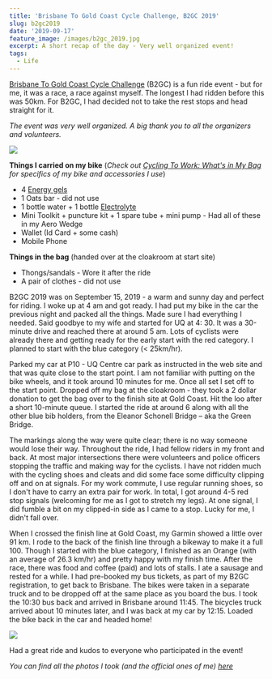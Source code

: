 ```yaml
---
title: 'Brisbane To Gold Coast Cycle Challenge, B2GC 2019'
slug: b2gc2019
date: '2019-09-17'
feature_image: /images/b2gc_2019.jpg
excerpt: A short recap of the day - Very well organized event!
tags:
  - Life
---
```

[Brisbane To Gold Coast Cycle Challenge](https://b2gc.com.au) (B2GC) is a fun ride event - but for me, it was a race, a race against myself. The longest I had ridden before this was 50km. For B2GC, I had decided not to take the rest stops and head straight for it.

_The event was very well organized. A big thank you to all the organizers and volunteers._

![](/images/b2gc_2019.jpg)

**Things I carried on my bike** (_Check out [Cycling To Work: What's in My Bag](/blog/commuter-cycling-bag/) for specifics of my bike and accessories I use_)

-   4 [Energy gels](https://www.scienceinsport.com/au/shop-by-need/energy/go-isotonic-energy-gels/sis-go-isotonic-energy-gel-60ml-6-pack-orange)
-   1 Oats bar - did not use
-   1 bottle water + 1 bottle [Electrolyte](https://voostvitamins.com/au/range/isotonics/orange)
-   Mini Toolkit + puncture kit + 1 spare tube + mini pump - Had all of these in my Aero Wedge
-   Wallet (Id Card + some cash)
-   Mobile Phone

**Things in the bag** (handed over at the cloakroom at start site)

-   Thongs/sandals - Wore it after the ride
-   A pair of clothes - did not use

B2GC 2019 was on September 15, 2019 - a warm and sunny day and perfect for riding. I woke up at 4 am and got ready. I had put my bike in the car the previous night and packed all the things. Made sure I had everything I needed. Said goodbye to my wife and started for UQ at 4: 30. It was a 30-minute drive and reached there at around 5 am. Lots of cyclists were already there and getting ready for the early start with the red category. I planned to start with the blue category (< 25km/hr).

Parked my car at P10 - UQ Centre car park as instructed in the web site and that was quite close to the start point. I am not familiar with putting on the bike wheels, and it took around 10 minutes for me. Once all set I set off to the start point. Dropped off my bag at the cloakroom - they took a 2 dollar donation to get the bag over to the finish site at Gold Coast. Hit the loo after a short 10-minute queue. I started the ride at around 6 along with all the other blue bib holders, from the Eleanor Schonell Bridge – aka the Green Bridge.

The markings along the way were quite clear; there is no way someone would lose their way. Throughout the ride, I had fellow riders in my front and back. At most major intersections there were volunteers and police officers stopping the traffic and making way for the cyclists. I have not ridden much with the cycling shoes and cleats and did some face some difficulty clipping off and on at signals. For my work commute, I use regular running shoes, so I don't have to carry an extra pair for work. In total, I got around 4-5 red stop signals (welcoming for me as I got to stretch my legs). At one signal, I did fumble a bit on my clipped-in side as I came to a stop. Lucky for me, I didn't fall over.

When I crossed the finish line at Gold Coast, my Garmin showed a little over 91 km. I rode to the back of the finish line through a bikeway to make it a full 100. Though I started with the blue category, I finished as an Orange (with an average of 26.3 km/hr) and pretty happy with my finish time. After the race, there was food and coffee (paid) and lots of stalls. I ate a sausage and rested for a while. I had pre-booked my bus tickets, as part of my B2GC registration, to get back to Brisbane. The bikes were taken in a separate truck and to be dropped off at the same place as you board the bus. I took the 10:30 bus back and arrived in Brisbane around 11:45. The bicycles truck arrived about 10 minutes later, and I was back at my car by 12:15. Loaded the bike back in the car and headed home!

![](/images/b2gc_2019_collage.jpg)

Had a great ride and kudos to everyone who participated in the event!

_You can find all the photos I took (and the official ones of me) [here](https://photos.app.goo.gl/WVAGhbwdDbstzeUY7)_
